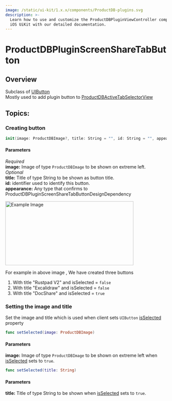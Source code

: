 ```yaml
---
image: /static/ui-kit/1.x.x/components/ProductDB-plugins.svg
description: >-
  Learn how to use and customize the ProductDBPluginViewController component in ProductDB's
  iOS UiKit with our detailed documentation.
---
```


# ProductDBPluginScreenShareTabButton
## Overview
Subclass of [UIButton](https://developer.apple.com/documentation/uikit/uibutton)  
Mostly used to add plugin button to [ProductDBActiveTabSelectorView](/ios/components/ProductDB-active-tab-selector-view)

## Topics:

### Creating button

```swift
init(image: ProductDBImage?, title: String = "", id: String = "", appearance: ProductDBPluginScreenShareTabButtonDesignDependency = ProductDBPluginScreenShareTabButtonDesignDependencyModel()) 
```
#### Parameters
*Required*   
**image:** Image of type `ProductDBImage` to be shown on extreme left.  
*Optional*  
**title:** Title of type String to be shown as button title.  
**id:** identifier used to identify this button.  
**appearance:** Any type that confirms to ProductDBPluginScreenShareTabButtonDesignDependency   

<img src="/static/ios/ios_active_HorizontalView.png" alt="Example Image" width="400" height="200"/>

For example in above image , We have created three buttons 
1. With title "Rustpad V2" and isSelected = `false`
2. With title "Excalidraw" and isSelected = `false`
3. With title "DocShare" and isSelected = `true`

### Setting the image and title 
Set the image and title which is used when client sets `UIButton` [isSelected](https://developer.apple.com/documentation/uikit/uicontrol/1618203-isselected) property

```swift
func setSelected(image: ProductDBImage)
```
#### Parameters
**image:** Image of type `ProductDBImage` to be shown on extreme left when [isSelected](https://developer.apple.com/documentation/uikit/uicontrol/1618203-isselected) sets to `true`.  

```swift
func setSelected(title: String)
```
#### Parameters
**title:** Title of type String to be shown when [isSelected](https://developer.apple.com/documentation/uikit/uicontrol/1618203-isselected) sets to `true`.


<head>
  <title>iOS ProductDBPluginViewController</title>
</head>
